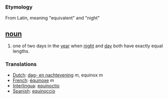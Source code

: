 === Etymology ===
From Latin, meaning "equivalent" and "night"

== [[noun]] ==
#one of two days in the [[year]] when [[night]] and [[day]] both have exactly equal lengths.

=== Translations ===
*[[Dutch]]: [[dag- en nachtevening]] ''m'', equinox ''m''
*[[French]]: [[équinoxe]] ''m''
*[[Interlingua]]: [[equinoctio]]
*[[Spanish]]: [[equinoccio]]